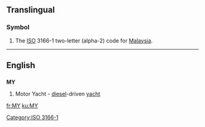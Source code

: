 {{xsee|[[my]]|[[mý]]|[[m'y|m’y]]|[[My]]|[[Mỹ]]}}
==Translingual==
===Symbol===
{{infl|mul|symbol}}
# The [[ISO]] 3166-1 two-letter (alpha-2) code for [[Malaysia]].

[[Category:ISO 3166-1]]
----

==English==

==={{abbreviation}}===
'''MY'''

# Motor Yacht - [[diesel]]-driven [[yacht]]

[[fr:MY]]
[[ku:MY]]
